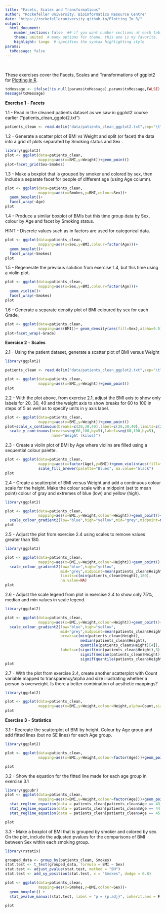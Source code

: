```yaml
---
title: "Facets, Scales and Transformations"
author: "Rockefeller University, Bioinformatics Resource Centre"
date: "https://rockefelleruniversity.github.io/Plotting_In_R/"
output: 
  html_document:
    number_sections: false  ## if you want number sections at each table header
    theme: united  # many options for theme, this one is my favorite.
    highlight: tango  # specifies the syntax highlighting style
params:
  toMessage: false    
---
```


<p>&nbsp;</p>
These exercises cover the Facets, Scales and Transformations of ggplot2 for [Plotting in R](https://rockefelleruniversity.github.io/Plotting_In_R/). 

```r
toMessage <- ifelse(!is.null(params$toMessage),params$toMessage,FALSE)
message(toMessage)
```



**Exercise 1** - **Facets**

1.1 - Read in the cleaned patients dataset as we saw in ggplot2 course earlier ("patients_clean_ggplot2.txt")

```r
patients_clean <- read.delim("data/patients_clean_ggplot2.txt",sep="\t")
```

1.2 - Generate a scatter plot of BMI vs Weight and split (or facet) the data into a grid of plots separated by Smoking status and Sex .

```r
library(ggplot2)
plot <- ggplot(data=patients_clean,
               mapping=aes(x=BMI,y=Weight))+geom_point()
plot+facet_grid(Sex~Smokes)
```

 

1.3 - Make a boxplot that is grouped by smoker and colored by sex, then include a separate facet for people of different age (using Age column).

```r

plot <- ggplot(data=patients_clean,
               mapping=aes(x=Smokes,y=BMI,colour=Sex))+
  geom_boxplot()+
  facet_wrap(~Age)
plot
```

1.4 - Produce a similar boxplot of BMIs but this time group data by Sex, colour by Age and facet by Smoking status.

HINT - Discrete values such as in factors are used for categorical data.

```r
plot <- ggplot(data=patients_clean,
               mapping=aes(x=Sex,y=BMI,colour=factor(Age)))+
  geom_boxplot()+
  facet_wrap(~Smokes)
plot
```

1.5 - Regenerate the previous solution from exercise 1.4, but this time using a violin plot.

```r
plot <- ggplot(data=patients_clean,
               mapping=aes(x=Sex,y=BMI,colour=factor(Age)))+
  geom_violin()+
  facet_wrap(~Smokes)
plot
```

1.6 - Generate a separate density plot of BMI coloured by sex for each Grade,

```r

plot <- ggplot(data=patients_clean,
               mapping=aes(BMI))+ geom_density(aes(fill=Sex),alpha=0.5)
plot+facet_wrap(~Grade)
```


**Exercise 2** - **Scales**

2.1 - Using the patient dataset, generate a scatter plot of BMI versus Weight

```r
library(ggplot2)

patients_clean <- read.delim("data/patients_clean_ggplot2.txt",sep="\t")

plot <- ggplot(data=patients_clean,
               mapping=aes(x=BMI,y=Weight))+geom_point()
plot
```

2.2 - With the plot above, from exercise 2.1, adjust the BMI axis to show only labels for 20, 30, 40 and the weight axis to show breaks for 60 to 100 in steps of 5 as well as to specify units in y axis label. 


```r
plot <- ggplot(data=patients_clean,
               mapping=aes(x=BMI,y=Weight))+geom_point()
plot+scale_x_continuous(breaks=c(20,30,40),label=c(20,30,40),limits=c(20,40))+
  scale_y_continuous(breaks=seq(60,100,by=5),label=seq(60,100,by=5),
                     name="Weight (kilos)")
```



2.3 - Create a violin plot of BMI by Age where violins are filled using a sequential colour palette.

```r
plot <- ggplot(data=patients_clean,
               mapping=aes(x=factor(Age),y=BMI))+geom_violin(aes(fill=factor(Age)))+
               scale_fill_brewer(palette="Blues", na.value="black")
plot
```            

2.4 - Create a scatterplot of BMI versus Weight and add a continuous colour scale for the height. Make the colour scale with a midpoint (set to mean point) colour of gray and extremes of blue (low) and yellow (high).


```r
library(ggplot2)

plot <- ggplot(data=patients_clean,
               mapping=aes(x=BMI,y=Weight,colour=Height))+geom_point()+
  scale_colour_gradient2(low="blue",high="yellow",mid="grey",midpoint=mean(patients_clean$Height))
plot
```

2.5 - Adjust the plot from exercise 2.4 using scales to remove values greater than 180.

```r
library(ggplot2)

plot <- ggplot(data=patients_clean,
               mapping=aes(x=BMI,y=Weight,colour=Height))+geom_point()+
  scale_colour_gradient2(low="blue",high="yellow",
                         mid="grey",midpoint=mean(patients_clean$Height),
                         limits=c(min(patients_clean$Height),180),
                         na.value=NA)
plot
```

2.6 - Adjust the scale legend from plot in exercise 2.4 to show only 75%, median and min values in scale legend.

```r
library(ggplot2)

plot <- ggplot(data=patients_clean,
               mapping=aes(x=BMI,y=Weight,colour=Height))+geom_point()+
  scale_colour_gradient2(low="blue",high="yellow",
                         mid="grey",midpoint=mean(patients_clean$Height),
                         breaks=c(min(patients_clean$Height),
                                  median(patients_clean$Height),
                                  quantile(patients_clean$Height)[4]),
                         labels=c(signif(min(patients_clean$Height),3),
                                  signif(median(patients_clean$Height),3),
                                  signif(quantile(patients_clean$Height)[4],3)))
plot
```


2.7 - With the plot from exercise 2.4, create another scatterplot with Count variable mapped to transparency/alpha and size illustrating whether a person is overweight. 
Is there a better combination of aesthetic mappings?

```r

library(ggplot2)

plot <- ggplot(data=patients_clean,
               mapping=aes(x=BMI,y=Weight,colour=Height,alpha=Count,size=Overweight))+geom_point()
plot
```

**Exercise 3** - **Statistics**

3.1 - Recreate the scatterplot of BMI by height. Colour by Age group and add fitted lines (but no SE lines) for each Age group. 


```r

library(ggplot2)

plot <- ggplot(data=patients_clean,
               mapping=aes(x=BMI,y=Weight,colour=factor(Age)))+geom_point()+stat_smooth(method="lm",se=F)

plot
```

3.2 - Show the equation for the fitted line made for each age group in exercise 3.1

```r
library(ggpubr)
plot <- ggplot(data=patients_clean,
               mapping=aes(x=BMI,y=Weight,colour=factor(Age)))+geom_point()+stat_smooth(method="lm",se=F)+ 
  stat_regline_equation(data = patients_clean[patients_clean$Age == 43, ], label.y = 95, aes(label = after_stat(eq.label)), formula = y ~ x) + 
  stat_regline_equation(data = patients_clean[patients_clean$Age == 44, ], label.y = 93, aes(label = after_stat(eq.label)), formula = y ~ x) +
  stat_regline_equation(data = patients_clean[patients_clean$Age == 45, ], label.y = 91, aes(label = after_stat(eq.label)), formula = y ~ x)

plot
```

3.3 - Make a boxplot of BMI that is grouped by smoker and colored by sex. On the plot, include the adjusted pvalues for the comparisons of BMI between Sex within each smoking group. 

```r
library(rstatix)

grouped_data <- group_by(patients_clean, Smokes)
stat.test <- t_test(grouped_data, formula = BMI ~ Sex) 
stat.test <- adjust_pvalue(stat.test, method = "BH") 
stat.test <- add_xy_position(stat.test, x = "Smokes", dodge = 0.8)

plot <- ggplot(data=patients_clean,
               mapping=aes(x=Smokes,y=BMI,colour=Sex))+
  geom_boxplot() + 
  stat_pvalue_manual(stat.test, label = "p = {p.adj}", inherit.aes = F) + scale_y_continuous(expand = expansion(mult = 0.1))

plot
```

